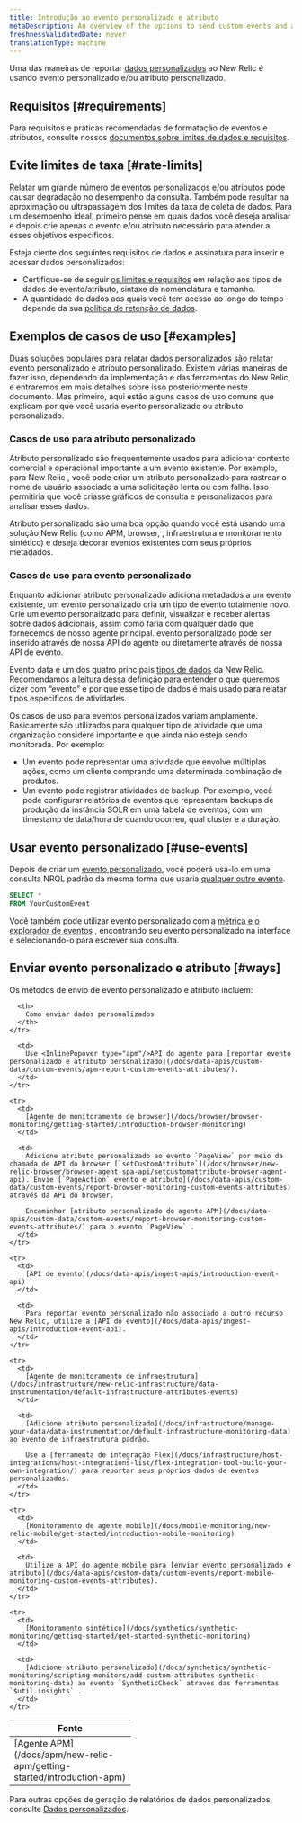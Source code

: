 ```yaml
---
title: Introdução ao evento personalizado e atributo
metaDescription: An overview of the options to send custom events and attributes to New Relic.
freshnessValidatedDate: never
translationType: machine
---
```


Uma das maneiras de reportar [dados personalizados](/docs/data-apis/custom-data/intro-custom-data) ao New Relic é usando evento personalizado e/ou atributo personalizado.

## Requisitos [#requirements]

Para requisitos e práticas recomendadas de formatação de eventos e atributos, consulte nossos [documentos sobre limites de dados e requisitos](/docs/data-apis/custom-data/custom-events/data-requirements-limits-custom-event-data).

## Evite limites de taxa [#rate-limits]

Relatar um grande número de eventos personalizados e/ou atributos pode causar degradação no desempenho da consulta. Também pode resultar na aproximação ou ultrapassagem dos limites da taxa de coleta de dados. Para um desempenho ideal, primeiro pense em quais dados você deseja analisar e depois crie apenas o evento e/ou atributo necessário para atender a esses objetivos específicos.

Esteja ciente dos seguintes requisitos de dados e assinatura para inserir e acessar dados personalizados:

* Certifique-se de seguir [os limites e requisitos](/docs/data-apis/custom-data/custom-events/data-requirements-limits-custom-event-data) em relação aos tipos de dados de evento/atributo, sintaxe de nomenclatura e tamanho.
* A quantidade de dados aos quais você tem acesso ao longo do tempo depende da sua [política de retenção de dados](/docs/accounts/original-accounts-billing/original-data-retention/event-data-retention-original-pricing-plan).

## Exemplos de casos de uso [#examples]

Duas soluções populares para relatar dados personalizados são relatar evento personalizado e atributo personalizado. Existem várias maneiras de fazer isso, dependendo da implementação e das ferramentas do New Relic, e entraremos em mais detalhes sobre isso posteriormente neste documento. Mas primeiro, aqui estão alguns casos de uso comuns que explicam por que você usaria evento personalizado ou atributo personalizado.

### Casos de uso para atributo personalizado

Atributo personalizado são frequentemente usados para adicionar contexto comercial e operacional importante a um evento existente. Por exemplo, para New Relic <InlinePopover type="browser"/>, você pode criar um atributo personalizado para rastrear o nome de usuário associado a uma solicitação lenta ou com falha. Isso permitiria que você criasse gráficos de consulta e personalizados para analisar esses dados.

Atributo personalizado são uma boa opção quando você está usando uma solução New Relic (como APM, browser, <InlinePopover type="mobile"/>, infraestrutura e monitoramento sintético) e deseja decorar eventos existentes com seus próprios metadados.

### Casos de uso para evento personalizado

Enquanto adicionar atributo personalizado adiciona metadados a um evento existente, um evento personalizado cria um tipo de evento totalmente novo. Crie um evento personalizado para definir, visualizar e receber alertas sobre dados adicionais, assim como faria com qualquer dado que fornecemos de nosso agente principal. evento personalizado pode ser inserido através de nossa API do agente ou diretamente através de nossa API de evento.

Evento data é um dos quatro principais [tipos de dados](/docs/data-apis/understand-data/new-relic-data-types/#event-data) da New Relic. Recomendamos a leitura dessa definição para entender o que queremos dizer com “evento” e por que esse tipo de dados é mais usado para relatar tipos específicos de atividades.

Os casos de uso para eventos personalizados variam amplamente. Basicamente são utilizados para qualquer tipo de atividade que uma organização considere importante e que ainda não esteja sendo monitorada. Por exemplo:

* Um evento pode representar uma atividade que envolve múltiplas ações, como um cliente comprando uma determinada combinação de produtos.
* Um evento pode registrar atividades de backup. Por exemplo, você pode configurar relatórios de eventos que representam backups de produção da instância SOLR em uma tabela de eventos, com um timestamp de data/hora de quando ocorreu, qual cluster e a duração.

## Usar evento personalizado [#use-events]

Depois de criar um [evento personalizado](#ways), você poderá usá-lo em uma consulta NRQL padrão da mesma forma que usaria [qualquer outro evento](/docs/query-your-data/nrql-new-relic-query-language/get-started/nrql-syntax-clauses-functions).

```sql
SELECT *
FROM YourCustomEvent
```

Você também pode utilizar evento personalizado com a [métrica e o explorador de eventos](/docs/query-your-data/explore-query-data/browse-data/introduction-data-explorer/) , encontrando seu evento personalizado na interface e selecionando-o para escrever sua consulta.

## Enviar evento personalizado e atributo [#ways]

Os métodos de envio de evento personalizado e atributo incluem:

<table>
  <thead>
    <tr>
      <th width="200px">
        Fonte
      </th>

      <th>
        Como enviar dados personalizados
      </th>
    </tr>
  </thead>

  <tbody>
    <tr>
      <td>
        [Agente APM](/docs/apm/new-relic-apm/getting-started/introduction-apm)
      </td>

      <td>
        Use <InlinePopover type="apm"/>API do agente para [reportar evento personalizado e atributo personalizado](/docs/data-apis/custom-data/custom-events/apm-report-custom-events-attributes/).
      </td>
    </tr>

    <tr>
      <td>
        [Agente de monitoramento de browser](/docs/browser/browser-monitoring/getting-started/introduction-browser-monitoring)
      </td>

      <td>
        Adicione atributo personalizado ao evento `PageView` por meio da chamada de API do browser [`setCustomAttribute`](/docs/browser/new-relic-browser/browser-agent-spa-api/setcustomattribute-browser-agent-api). Envie [`PageAction` evento e atributo](/docs/data-apis/custom-data/custom-events/report-browser-monitoring-custom-events-attributes) através da API do browser.

        Encaminhar [atributo personalizado do agente APM](/docs/data-apis/custom-data/custom-events/report-browser-monitoring-custom-events-attributes/) para o evento `PageView` .
      </td>
    </tr>

    <tr>
      <td>
        [API de evento](/docs/data-apis/ingest-apis/introduction-event-api)
      </td>

      <td>
        Para reportar evento personalizado não associado a outro recurso New Relic, utilize a [API do evento](/docs/data-apis/ingest-apis/introduction-event-api).
      </td>
    </tr>

    <tr>
      <td>
        [Agente de monitoramento de infraestrutura](/docs/infrastructure/new-relic-infrastructure/data-instrumentation/default-infrastructure-attributes-events)
      </td>

      <td>
        [Adicione atributo personalizado](/docs/infrastructure/manage-your-data/data-instrumentation/default-infrastructure-monitoring-data) ao evento de infraestrutura padrão.

        Use a [ferramenta de integração Flex](/docs/infrastructure/host-integrations/host-integrations-list/flex-integration-tool-build-your-own-integration/) para reportar seus próprios dados de eventos personalizados.
      </td>
    </tr>

    <tr>
      <td>
        [Monitoramento de agente mobile](/docs/mobile-monitoring/new-relic-mobile/get-started/introduction-mobile-monitoring)
      </td>

      <td>
        Utilize a API do agente mobile para [enviar evento personalizado e atributo](/docs/data-apis/custom-data/custom-events/report-mobile-monitoring-custom-events-attributes).
      </td>
    </tr>

    <tr>
      <td>
        [Monitoramento sintético](/docs/synthetics/synthetic-monitoring/getting-started/get-started-synthetic-monitoring)
      </td>

      <td>
        [Adicione atributo personalizado](/docs/synthetics/synthetic-monitoring/scripting-monitors/add-custom-attributes-synthetic-monitoring-data) ao evento `SyntheticCheck` através das ferramentas `$util.insights` .
      </td>
    </tr>
  </tbody>
</table>

Para outras opções de geração de relatórios de dados personalizados, consulte [Dados personalizados](/docs/data-apis/custom-data/intro-custom-data).

